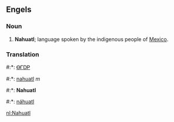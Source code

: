 ==Engels==

===Noun===
#'''Nahuatl'''; language spoken by the indigenous people of [[Mexico]].

===Translation===
#:*{{chr}}: [[ᎾᎱᎠᏢ]]
#:*{{fr}}: [[nahuatl]] ''m''
#:*{{nl}}: '''Nahuatl'''
#:*{{nah}}: [[náhuatl]]

[[nl:Nahuatl]]